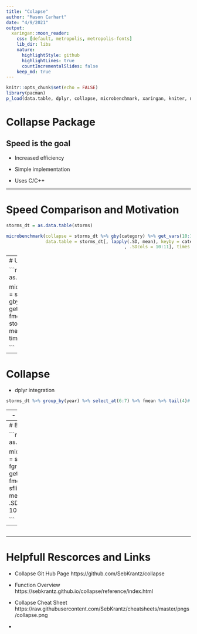 ```yaml
---
title: "Colapse"
author: "Mason Carhart"
date: "4/9/2021"
output:
  xaringan::moon_reader:
    css: [default, metropolis, metropolis-fonts] 
    lib_dir: libs
    nature:
      highlightStyle: github
      highlightLines: true
      countIncrementalSlides: false
    keep_md: true
---
```


```r
knitr::opts_chunk$set(echo = FALSE)
library(pacman)
p_load(data.table, dplyr, collapse, microbenchmark, xaringan, kniter, nycflights13, lubridate)
```

# Collapse Package

## Speed is the goal

- Increased efficiency 

- Simple implementation 

- Uses C/C++


---

# Speed Comparison and Motivation 
```r

storms_dt = as.data.table(storms)

microbenchmark(collapse = storms_dt %>% gby(category) %>% get_vars(10:11) %>% fmean,
               data.table = storms_dt[, lapply(.SD, mean), keyby = category
                                             , .SDcols = 10:11], times = 100)

```

---
# Unfair Test

```r

storms_dt = as.data.table(storms)

microbenchmark(collapse = storms_dt %>% gby(category) %>% get_vars(10:11) %>% fmean,
                      data.table = storms_dt[, lapply(.SD, mean),
                                             .SDcols = 10:11], times = 100)

```

---

# Collapse


- dplyr integration 

```r

storms_dt %>% group_by(year) %>% select_at(6:7) %>% fmean %>% tail(4)# Fast Mean of wind and pressure

```

---
- data.table integration

All the code has been done from a data.table object.

```r

storms_dt %>% fsubset( year, wind, pressure) %>% # Fast Fillter
  ftransform(wind_over_presure_per = wind / pressure * 100,  # Computing % of wind to pressure
             wind_mean = fmean(wind)) %>%    # Mean wind
             tail()

```

- Time series and other class integration

```r

storms_fselected <- storms_dt %>% fselect(year, wind, pressure) %>% na_omit

storms_lubridate <- storms_dt %>% ftransform(date = make_date(year, month, day)) %>%  
  fselect(date, wind, pressure) %>% na_omit %>% head()



```


---
# Bigger Data Set

```r

sflights_dt = as.data.table(flights) 

microbenchmark(collapse = sflights_dt %>% fgroup_by(year) %>% 
                    get_vars(15:16) %>% fmean,
               data.table = sflights_dt[, lapply(.SD, mean), keyby = year
                    , .SDcols = 15:16], times = 100)

```

---

```r



```


---

# Helpfull Rescorces and Links

- Collapse Git Hub Page https://github.com/SebKrantz/collapse

- Function Overview https://sebkrantz.github.io/collapse/reference/index.html

- Collapse Cheat Sheet https://raw.githubusercontent.com/SebKrantz/cheatsheets/master/pngs/collapse.png

- 





